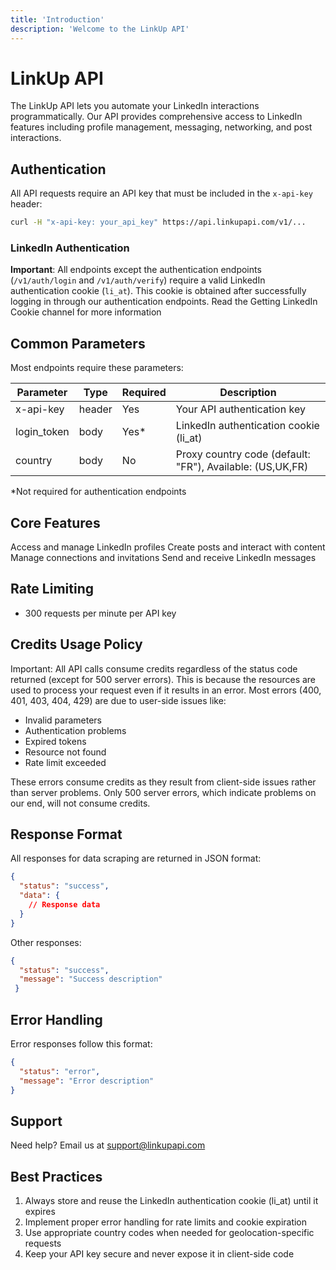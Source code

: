 ```yaml
---
title: 'Introduction'
description: 'Welcome to the LinkUp API'
---
```


# LinkUp API

The LinkUp API lets you automate your LinkedIn interactions programmatically. Our API provides comprehensive access to LinkedIn features including profile management, messaging, networking, and post interactions.

## Authentication

All API requests require an API key that must be included in the `x-api-key` header:

```bash
curl -H "x-api-key: your_api_key" https://api.linkupapi.com/v1/...
```

### LinkedIn Authentication

**Important**: All endpoints except the authentication endpoints (`/v1/auth/login` and `/v1/auth/verify`) require a valid LinkedIn authentication cookie (`li_at`). This cookie is obtained after successfully logging in through our authentication endpoints.
Read the Getting LinkedIn Cookie channel for more information
## Common Parameters

Most endpoints require these parameters:

| Parameter | Type | Required | Description |
|-----------|------|----------|-------------|
| x-api-key | header | Yes | Your API authentication key |
| login_token | body | Yes* | LinkedIn authentication cookie (li_at) |
| country | body | No | Proxy country code (default: "FR"), Available: (US,UK,FR) |

*Not required for authentication endpoints

## Core Features

<CardGroup cols={2}>
  <Card title="Profile Management" icon="user">
    Access and manage LinkedIn profiles
  </Card>
  <Card title="Post Interactions" icon="share-nodes">
    Create posts and interact with content
  </Card>
  <Card title="Networking" icon="network-wired">
    Manage connections and invitations
  </Card>
  <Card title="Messaging" icon="message">
    Send and receive LinkedIn messages
  </Card>
</CardGroup>

## Rate Limiting

- 300 requests per minute per API key



## Credits Usage Policy
Important: All API calls consume credits regardless of the status code returned (except for 500 server errors). This is because the resources are used to process your request even if it results in an error. Most errors (400, 401, 403, 404, 429) are due to user-side issues like:
* Invalid parameters
* Authentication problems
* Expired tokens
* Resource not found
* Rate limit exceeded

These errors consume credits as they result from client-side issues rather than server problems. Only 500 server errors, which indicate problems on our end, will not consume credits.


## Response Format

All responses for data scraping are returned in JSON format:

```json
{
  "status": "success",
  "data": {
    // Response data
  }
}
```
Other responses:
 
```json
{
  "status": "success",
  "message": "Success description"
 }
```
## Error Handling

Error responses follow this format:

```json
{
  "status": "error",
  "message": "Error description"
}
```


## Support

Need help? Email us at [support@linkupapi.com](mailto:support@linkupapi.com)

## Best Practices

1. Always store and reuse the LinkedIn authentication cookie (li_at) until it expires
2. Implement proper error handling for rate limits and cookie expiration
3. Use appropriate country codes when needed for geolocation-specific requests
4. Keep your API key secure and never expose it in client-side code